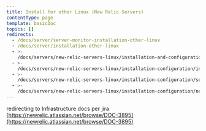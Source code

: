 ```yaml
---
title: Install for other Linux (New Relic Servers)
contentType: page
template: basicDoc
topics: []
redirects:
  - /docs/server/server-monitor-installation-other-linux
  - /docs/server/installation-other-linux
  - >-
    /docs/servers/new-relic-servers-linux/installation-and-configuration/installation-other-linux
  - >-
    /docs/servers/new-relic-servers-linux/installation-configuration/installation-other-linux
  - >-
    /docs/servers/new-relic-servers-linux/installation-configuration/servers-installation-other-linux
  - >-
    /docs/servers/new-relic-servers-linux/installation-configuration/new-relic-servers-installation-other-linux
---
```


redirecting to Infrastructure docs per jira [https://newrelic.atlassian.net/browse/DOC-3895](https://newrelic.atlassian.net/browse/DOC-3895)
